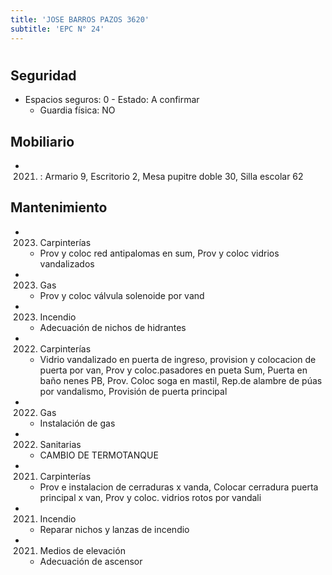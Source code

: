 ```yaml
---
title: 'JOSE BARROS PAZOS 3620'
subtitle: 'EPC N° 24'
---
```


#


## Seguridad

*  Espacios seguros: 0 - Estado: A confirmar 
    + Guardia física: NO





## Mobiliario

*  (2021) : Armario 9, Escritorio 2, Mesa pupitre doble 30, Silla escolar 62 





## Mantenimiento

*  (2023) Carpinterías 
    + Prov y coloc  red antipalomas en sum, Prov y coloc  vidrios vandalizados

*  (2023) Gas 
    + Prov y coloc  válvula solenoide por vand

*  (2023) Incendio 
    + Adecuación de nichos de hidrantes

*  (2022) Carpinterías 
    + Vidrio vandalizado en puerta de ingreso, provision y colocacion de puerta por van, Prov y coloc.pasadores en pueta Sum, Puerta en baño nenes PB, Prov. Coloc soga en mastil, Rep.de alambre de púas por vandalismo, Provisión de puerta principal

*  (2022) Gas 
    + Instalación de gas

*  (2022) Sanitarias 
    + CAMBIO DE TERMOTANQUE

*  (2021) Carpinterías 
    + Prov e instalacion de cerraduras x vanda, Colocar cerradura puerta principal x van, Prov y coloc.  vidrios rotos por vandali

*  (2021) Incendio 
    + Reparar nichos y lanzas de incendio

*  (2021) Medios de elevación 
    + Adecuación de ascensor



